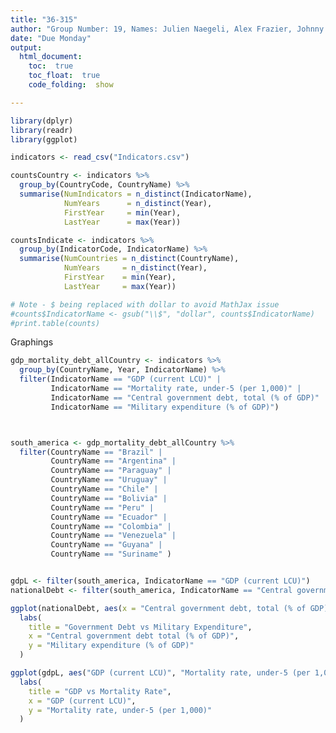 ```yaml
---
title: "36-315"
author: "Group Number: 19, Names: Julien Naegeli, Alex Frazier, Johnny Wu, Maria Rodriguez: jnaegeli, afrazie1, johnnywu, mar1"
date: "Due Monday"
output: 
  html_document:
    toc:  true
    toc_float:  true
    code_folding:  show

---
```



```r
library(dplyr)
library(readr)
library(ggplot)

indicators <- read_csv("Indicators.csv")

countsCountry <- indicators %>%
  group_by(CountryCode, CountryName) %>%
  summarise(NumIndicators = n_distinct(IndicatorName),
            NumYears      = n_distinct(Year),
            FirstYear     = min(Year),
            LastYear      = max(Year))

countsIndicate <- indicators %>%
  group_by(IndicatorCode, IndicatorName) %>%
  summarise(NumCountries = n_distinct(CountryName),
            NumYears     = n_distinct(Year),
            FirstYear    = min(Year),
            LastYear     = max(Year))

# Note - $ being replaced with dollar to avoid MathJax issue
#counts$IndicatorName <- gsub("\\$", "dollar", counts$IndicatorName)
#print.table(counts)
```

Graphings
```r
gdp_mortality_debt_allCountry <- indicators %>% 
  group_by(CountryName, Year, IndicatorName) %>%
  filter(IndicatorName == "GDP (current LCU)" |
         IndicatorName == "Mortality rate, under-5 (per 1,000)" | 
         IndicatorName == "Central government debt, total (% of GDP)" | 
         IndicatorName == "Military expenditure (% of GDP)")



south_america <- gdp_mortality_debt_allCountry %>%
  filter(CountryName == "Brazil" |
         CountryName == "Argentina" | 
         CountryName == "Paraguay" | 
         CountryName == "Uruguay" |
         CountryName == "Chile" | 
         CountryName == "Bolivia" | 
         CountryName == "Peru" | 
         CountryName == "Ecuador" | 
         CountryName == "Colombia" | 
         CountryName == "Venezuela" | 
         CountryName == "Guyana" | 
         CountryName == "Suriname" )


gdpL <- filter(south_america, IndicatorName == "GDP (current LCU)")
nationalDebt <- filter(south_america, IndicatorName == "Central government debt, total (% of GDP)")

ggplot(nationalDebt, aes(x = "Central government debt, total (% of GDP)", y = "Military expenditure")) + geom_point() + 
  labs(
    title = "Government Debt vs Military Expenditure",
    x = "Central government debt total (% of GDP)",
    y = "Military expenditure (% of GDP)"
  )

ggplot(gdpL, aes("GDP (current LCU)", "Mortality rate, under-5 (per 1,000)")) + geom_bar() + 
  labs(
    title = "GDP vs Mortality Rate",
    x = "GDP (current LCU)",
    y = "Mortality rate, under-5 (per 1,000)"
  )


```






